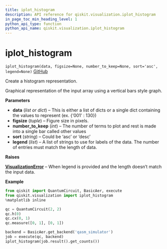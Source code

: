 ```yaml
---
title: iplot_histogram
description: API reference for qiskit.visualization.iplot_histogram
in_page_toc_min_heading_level: 1
python_api_type: function
python_api_name: qiskit.visualization.iplot_histogram
---
```


# iplot\_histogram

<span id="qiskit.visualization.iplot_histogram" />

`iplot_histogram(data, figsize=None, number_to_keep=None, sort='asc', legend=None)` [GitHub](https://github.com/qiskit/qiskit/tree/stable/0.14/qiskit/visualization/interactive/iplot_histogram.py "view source code")

Create a histogram representation.

Graphical representation of the input array using a vertical bars style graph.

**Parameters**

*   **data** (*list or dict*) – This is either a list of dicts or a single dict containing the values to represent (ex. \{‘001’ : 130})
*   **figsize** (*tuple*) – Figure size in pixels.
*   **number\_to\_keep** (*int*) – The number of terms to plot and rest is made into a single bar called other values
*   **sort** (*string*) – Could be ‘asc’ or ‘desc’
*   **legend** (*list*) – A list of strings to use for labels of the data. The number of entries must match the length of data.

**Raises**

[**VisualizationError**](qiskit.visualization.VisualizationError "qiskit.visualization.VisualizationError") – When legend is provided and the length doesn’t match the input data.

**Example**

```python
from qiskit import QuantumCircuit, BasicAer, execute
from qiskit.visualization import iplot_histogram
%matplotlib inline

qc = QuantumCircuit(2, 2)
qc.h(0)
qc.cx(0, 1)
qc.measure([0, 1], [0, 1])

backend = BasicAer.get_backend('qasm_simulator')
job = execute(qc, backend)
iplot_histogram(job.result().get_counts())
```

